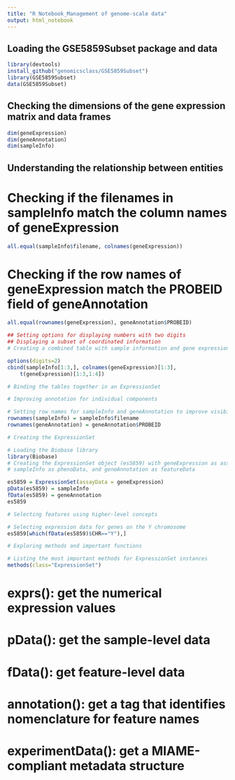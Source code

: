 ---
title: "R Notebook_Management of genome-scale data"
output: html_notebook
---

## Loading the GSE5859Subset package and data

```{r}
library(devtools)
install_github("genomicsclass/GSE5859Subset")
library(GSE5859Subset)
data(GSE5859Subset)

```
## Checking the dimensions of the gene expression matrix and data frames

```{r}
dim(geneExpression)
dim(geneAnnotation)
dim(sampleInfo)

```

## Understanding the relationship between entities

# Checking if the filenames in sampleInfo match the column names of geneExpression

```{r}
all.equal(sampleInfo$filename, colnames(geneExpression))
```

# Checking if the row names of geneExpression match the PROBEID field of geneAnnotation
```{r}
all.equal(rownames(geneExpression), geneAnnotation$PROBEID)
```

```{r}
## Setting options for displaying numbers with two digits
## Displaying a subset of coordinated information
# Creating a combined table with sample information and gene expression data

options(digits=2)
cbind(sampleInfo[1:3,], colnames(geneExpression)[1:3], 
    t(geneExpression)[1:3,1:4])
```
```{r}
# Binding the tables together in an ExpressionSet

# Improving annotation for individual components

# Setting row names for sampleInfo and geneAnnotation to improve visibility
rownames(sampleInfo) = sampleInfo$filename
rownames(geneAnnotation) = geneAnnotation$PROBEID
```

```{r}
# Creating the ExpressionSet

# Loading the Biobase library
library(Biobase)
# Creating the ExpressionSet object (es5859) with geneExpression as assayData,
# sampleInfo as phenoData, and geneAnnotation as featureData

es5859 = ExpressionSet(assayData = geneExpression)
pData(es5859) = sampleInfo
fData(es5859) = geneAnnotation
es5859

```

```{r}
# Selecting features using higher-level concepts

# Selecting expression data for genes on the Y chromosome
es5859[which(fData(es5859)$CHR=="Y"),]
```
```{r}
# Exploring methods and important functions

# Listing the most important methods for ExpressionSet instances
methods(class="ExpressionSet")
```
# exprs(): get the numerical expression values
# pData(): get the sample-level data
# fData(): get feature-level data
# annotation(): get a tag that identifies nomenclature for feature names
# experimentData(): get a MIAME-compliant metadata structure









































